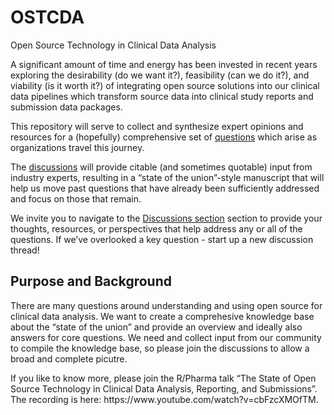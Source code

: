 # OSTCDA
Open Source Technology in Clinical Data Analysis

A significant amount of time and energy has been invested in recent years exploring the desirability (do we want it?), feasibility (can we do it?), and viability (is it worth it?) of integrating open source solutions into our clinical data pipelines which transform source data into clinical study reports and submission data packages.

This repository will serve to collect and synthesize expert opinions and resources for a (hopefully) comprehensive set of [questions](https://github.com/phuse-org/OSTCDA/discussions) which arise as organizations travel this journey.

The [discussions](https://github.com/phuse-org/OSTCDA/discussions) will provide citable (and sometimes quotable) input from industry experts, resulting in a "state of the union"-style manuscript that will help us move past questions that have already been sufficiently addressed and focus on those that remain.

We invite you to navigate to the [Discussions section](https://github.com/phuse-org/OSTCDA/discussions) section to provide your thoughts, resources, or perspectives that help address any or all of the questions. If we've overlooked a key question - start up a new discussion thread!

## Purpose and Background

There are many questions around understanding and using open source for clinical data analysis. We want to create a comprehesive knowledge base about the "state of the union" and provide an overview and ideally also answers for core questions. We need and collect input from our community to compile the knowledge base, so please join the discussions to allow a broad and complete picutre.

If you like to know more, please join the R/Pharma talk "The State of Open Source Technology in Clinical Data Analysis, Reporting, and Submissions". The recording is here: https://www.youtube.com/watch?v=cbFzcXMOfTM.
